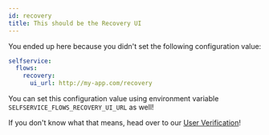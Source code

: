 ```yaml
---
id: recovery
title: This should be the Recovery UI
---
```


You ended up here because you didn't set the following configuration value:

```yaml title="path/to/kratos/config.yml
selfservice:
  flows:
    recovery:
      ui_url: http://my-app.com/recovery
```

You can set this configuration value using environment variable
`SELFSERVICE_FLOWS_RECOVERY_UI_URL` as well!

If you don't know what that means, head over to our
[User Verification](../self-service/flows/account-recovery)!
